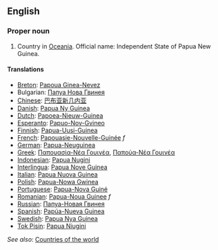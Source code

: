 ==English==

===Proper noun===

# Country in [[Oceania]]. Official name: Independent State of Papua New Guinea.

====Translations====

*[[Breton]]: [[Papoua Ginea-Nevez]]
*Bulgarian: [[Папуа Нова Гвинея]]
*[[Chinese]]: [[巴布亚新几内亚]]
*[[Danish]]: [[Papua Ny Guinea]]
*[[Dutch]]: [[Papoea-Nieuw-Guinea]]
*[[Esperanto]]: [[Papuo-Nov-Gvineo]]
*[[Finnish]]: [[Papua-Uusi-Guinea]]
*[[French]]: [[Papouasie-Nouvelle-Guinée]] ''f''
*[[German]]: [[Papua-Neuguinea]]
*[[Greek]]: [[Παπουασία-Νέα Γουινέα]], [[Παπούα-Νέα Γουινέα]]
*[[Indonesian]]: [[Papua Nugini]]
*[[Interlingua]]: [[Papua Nove Guinea]]
*[[Italian]]: [[Papua Nuova Guinea]]
*[[Polish]]: [[Papua-Nowa Gwinea]]
*[[Portuguese]]: [[Papua-Nova Guiné]]
*[[Romanian]]: [[Papua-Noua Guinee]] ''f''
*[[Russian]]: [[Папуа-Новая Гвинея]]
*[[Spanish]]: [[Papúa-Nueva Guinea]]
*[[Swedish]]: [[Papua Nya Guinea]]
*[[Tok Pisin]]: [[Papua Niugini]]

''See also'': [[Countries of the world]]